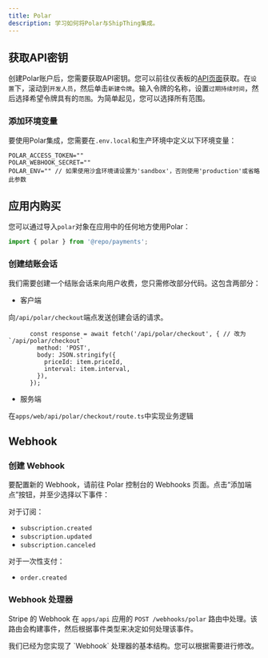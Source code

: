 ```yaml
---
title: Polar
description: 学习如何将Polar与ShipThing集成。
---
```


## 获取API密钥

创建Polar账户后，您需要获取API密钥。您可以前往仪表板的[API页面](https://polar.sh/)获取。在`设置`下，滚动到`开发人员`，然后单击`新建令牌`。输入令牌的名称，设置`过期持续时间`，然后选择希望令牌具有的`范围`。为简单起见，您可以选择所有范围。

### 添加环境变量

要使用Polar集成，您需要在`.env.local`和生产环境中定义以下环境变量：

```env .env.local
POLAR_ACCESS_TOKEN=""
POLAR_WEBHOOK_SECRET=""
POLAR_ENV="" // 如果使用沙盒环境请设置为'sandbox'，否则使用'production'或省略此参数
```

## 应用内购买

您可以通过导入`polar`对象在应用中的任何地方使用Polar：
```ts page.tsx
import { polar } from '@repo/payments';
```

### 创建结账会话

我们需要创建一个结账会话来向用户收费，您只需修改部分代码。这包含两部分：

- 客户端

向`/api/polar/checkout`端点发送创建会话的请求。

```tsx apps/web/[locale]/components/payment/price-form.tsx
      const response = await fetch('/api/polar/checkout', { // 改为`/api/polar/checkout`
        method: 'POST',
        body: JSON.stringify({
          priceId: item.priceId,
          interval: item.interval,
        }),
      });
```

- 服务端

在`apps/web/api/polar/checkout/route.ts`中实现业务逻辑

## Webhook

### 创建 Webhook

要配置新的 Webhook，请前往 Polar 控制台的 Webhooks 页面。点击“添加端点”按钮，并至少选择以下事件：

对于订阅：
- `subscription.created`
- `subscription.updated`
- `subscription.canceled`

对于一次性支付：
- `order.created`

### Webhook 处理器

Stripe 的 Webhook 在 `apps/api` 应用的 `POST /webhooks/polar` 路由中处理。该路由会构建事件，然后根据事件类型来决定如何处理该事件。

<Note>
我们已经为您实现了 `Webhook` 处理器的基本结构。您可以根据需要进行修改。
</Note>